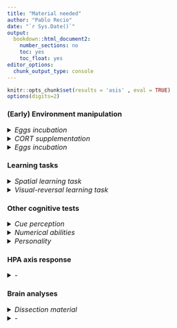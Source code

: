 ```yaml
---
title: "Material needed"
author: "Pablo Recio"
date: "`r Sys.Date()`"
output: 
  bookdown::html_document2:
    number_sections: no
    toc: yes
    toc_float: yes
editor_options: 
  chunk_output_type: console
---
```


```r
knitr::opts_chunk$set(results = 'asis' , eval = TRUE)
options(digits=2)
```

### **(Early) Environment manipulation**

<details>
  <summary style=font-size:16px>*Eggs incubation*</summary>

* Containers - <span style="color: blue"> Where to find them </span>  
* Vermiculite or similar - <span style="color: blue;"> What and where to find it </span>  
<span style="color: darkgreen">
  + Both vermiculite and containers are in Wes Withen lab, in the incubators room
</span>
</details>

<details>
  <summary style=font-size:16px>*CORT supplementation*</summary>
  
* CORT - <span style="color: blue;"> Where to find it </span>  
* Vehicle - <span style="color: blue;"> What and where to find it </span>  
* Pippetes or similar to apply solution - <span style="color: blue;"> What and where to find them </span>  
* Gloves - <span style="color: blue;"> Where to find them </span>  
<span style="color: darkgreen">
  + All material found in Wes Withen
</span>
</details>

<details>
  <summary style=font-size:16px>*Eggs incubation*</summary>
  
* Incubators - <span style="color: blue;"> How to use them </span>  

</details>

### **Learning tasks**
<details>
  <summary style=font-size:16px>*Spatial learning task*</summary>
  
* Terraria - <span style="color: blue;"> How many do we need? Size? Should we by more? How many? </span>  
<Span style="color: darkgreen;">
  + We may need 100 terraria:  
  ![](./Measures terraria.png){height="250px" width="400px"}
</span>
* Cameras	- <span style="color: blue;"> How many do we need? Should we by more? How many? **Where can we place them?** </span>  
<span style="color: darkgreen;">  
  + Each camera covers 4 terraria, we need 20 approx 	
  + There are 12 cameras already, we **buy 8 more (2 CCTV systems)*  
  + CCTV systems can be placed in incubators' room
</span>
* Shelters - <span style="color: blue;"> Would it be OK if we use glasses for the central shelter? </span>  
* Brush to chase them - <span style="color: blue;"> Do we have one? Where to find it </span>		
<span style="color: darkgreen">
  + Buy one  
</span>
</details>

<details>
  <summary style=font-size:16px>*Visual-reversal learning task*</summary>

* Terraria and cameras (Same as in Spatial learning task)  
* Feeders	- <span style="color: blue;"> How many do we need? How to build them/do we have? Where? </span>  
<span style="color: darkgreen">
  + There are painted blocks somewhere in the lab (search them), we may need more and a third colour
  + We will need 96 blocks per color - 288 in total 
</span>
* Prey (reward) - <span style="color: blue;"> How many? Should we use live prey, like crickets, or canned prey (prey in cue perception tests)? </span>  
<Span style="color: darkgreen;"> 
  + We may need 3 per ind per trial, one of them being consumed = 5300 approx  
  + Better use live prey - **Mealworms** instead of crickets
</span>

</details>

### **Other cognitive tests**
<details>
  <summary style=font-size:16px>*Cue perception*</summary>

* Terraria and cameras (Same as in Spatial learning task)  
* Containers - <span style="color: blue;"> What to use? How many do we need? Where to find them? </span>	 
<span style="color: darkgreen">
  + Plastic glass or similar	2 per individual = 200 approx - **Found at *EcolPhysiol Lab* in Robertson Building**
  + Filter paper	
</span>
* Prey - <span style="color: blue;"> Canned food or live prey? How many needed? </span>
<span style="color: darkgreen">
  + 3 types of prey per ind = 100 preys/type  
  + List of canned food available (Lab in Robertson Building 3rd green drawer under the table in the middle of the room):  
    - Snails [6 cans]  
    - XL crickets [1 can]  
    - Grasshoppers [1 can]  
    - XL Grasshoppers [1 can]  
    - Fish [3 cans]  
    - Silkworms [1 can]  
    - Shrimps [1 can]  
    - Artemia [1 can]  
    - Mealworms [3 cans]  
</span> 

</details>

<details>
  <summary style=font-size:16px>*Numerical abilities*</summary>

* Terraria and cameras (Same as in Spatial learning task)  
* "Prey" - <span style="color: blue"> Could we use a kind of porridge made of flour and crickets or similar and shaped into small balls? That way we would be able to control continuous variables (volue, area, etc)
</span>
<span style="color: darkgreen">
  + Porridge balls can work, but they need to be trained first  
</span>
</details>

<details>
  <summary style=font-size:16px>*Personality*</summary>

* Terraria and cameras (Same as in Spatial learning task)  
* Refuges for *boldness antipredatory* trials - <span style="color: blue"> Where to find:
  + Shelters (What to use)
  + Ice for "cold" refuge
</span>
* Objects for *neophobia/neophilia* trials :
<span style="color: darkgreen">
  + List of objects (in Robertson building lab, 2nd grey drawer between the fridges):
    - Orange earplugs - 2cm lenght
    - Dice with pink glue square - 1.8cm side approx
    - Red (3cm length), yellow (5cm), and/or white (6.7cm) plastic pin-like objects
    - Transparent marbles (1-1.5cm diameter) with red, blue and yellow feathers inside
    - Yellow and pink plasteline
  </span>
* Filter paper, double-sided tape, sand or similar, cardboard or similar (FOR WALLS?) - <span style="color: blue"> Where to find all. Buy more? </span>
</details>

### **HPA axis response**
<details>
  <summary style=font-size:16px>*-*</summary>


</details>

### **Brain analyses**
<details>
  <summary style=font-size:16px>*Dissection material*</summary>

  * Scissors <span style="color: green"> V </span>  
  * Dissection scope <span style="color: red"> Get one to Wes Withen (for now) </span>  
  * Silicone pad <span style="color: green"> V </span>  
  * Tweezers (see size) <span style="color: green"> V </span>  
  * Dissection pins <span style="color: red"> Buy </span>  
  * 2 Tweezers (see size) <span style="color: red"> Buy one more </span>  
  * Scapel <span style="color: green"> V </span>   
  * Blades <span style="color: red"> Buy more on the internet </span>   
  * Dissection scissors <span style="color: green"> V </span>   
  * Spatule <span style="color: red"> Buy one </span>  

</details>

<details>
  <summary style=font-size:16px>*-*</summary>


</details>




